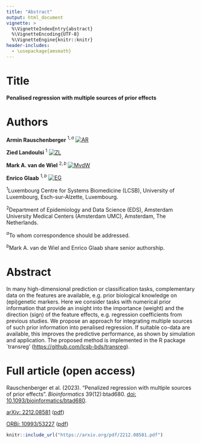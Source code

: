 ```yaml
---
title: "Abstract"
output: html_document
vignette: >
  %\VignetteIndexEntry{abstract}
  %\VignetteEncoding{UTF-8}
  %\VignetteEngine{knitr::knitr}
header-includes:
  - \usepackage{amsmath}
---
```


# Title

**Penalised regression with multiple sources of prior effects**

# Authors

**Armin Rauschenberger**$~^{1,a}$ [![AR](https://info.orcid.org/wp-content/uploads/2019/11/orcid_16x16.png)](https://orcid.org/0000-0001-6498-4801)

**Zied Landoulsi**$~^{1}$ [![ZL](https://info.orcid.org/wp-content/uploads/2019/11/orcid_16x16.png)](https://orcid.org/0000-0002-2327-3904)

**Mark A. van de Wiel**$~^{2,b}$ [![MvdW](https://info.orcid.org/wp-content/uploads/2019/11/orcid_16x16.png)](https://orcid.org/0000-0003-4780-8472)

**Enrico Glaab**$~^{1,b}$ [![EG](https://info.orcid.org/wp-content/uploads/2019/11/orcid_16x16.png)](https://orcid.org/0000-0003-3977-7469)

$^1$Luxembourg Centre for Systems Biomedicine (LCSB), University of Luxembourg, Esch-sur-Alzette, Luxembourg.

$^2$Department of Epidemiology and Data Science (EDS), Amsterdam University Medical Centers (Amsterdam UMC), Amsterdam, The Netherlands.

$^{a}$To whom correspondence should be addressed.

$^{b}$Mark A. van de Wiel and Enrico Glaab share senior authorship.

# Abstract

In many high-dimensional prediction or classification tasks, complementary data on the features are available, e.g. prior biological knowledge on (epi)genetic markers. Here we consider tasks with numerical prior information that provide an insight into the importance (weight) and the direction (sign) of the feature effects, e.g. regression coefficients from previous studies. We propose an approach for integrating multiple sources of such prior information into penalised regression. If suitable co-data are available, this improves the predictive performance, as shown by simulation and application. The proposed method is implemented in the R package `transreg' (<https://github.com/lcsb-bds/transreg>).

# Full article (open access)

Rauschenberger et al. (2023). "Penalized regression with multiple sources of prior effects". *Bioinformatics* 39(12):btad680. [doi: 10.1093/bioinformatics/btad680](https://doi.org/10.1093/bioinformatics/btad680).

[arXiv: 2212.08581](https://arxiv.org/abs/2212.08581) ([pdf](https://arxiv.org/pdf/2212.08581.pdf))

[ORBi: 10993/53227](https://orbilu.uni.lu/handle/10993/53227) ([pdf](https://orbilu.uni.lu/bitstream/10993/53227/1/BIOINF-2023-0644.pdf))

```r
knitr::include_url("https://arxiv.org/pdf/2212.08581.pdf")
```
